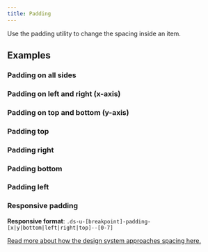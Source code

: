 ```yaml
---
title: Padding
---
```


Use the padding utility to change the spacing inside an item.

## Examples

### Padding on all sides

<SpacingUtilityExampleList baseUtilityName="padding" />

### Padding on left and right (x-axis)

<SpacingUtilityExampleList baseUtilityName="padding" qualifier="-x" />

### Padding on top and bottom (y-axis)

<SpacingUtilityExampleList baseUtilityName="padding" qualifier="-y" />

### Padding top

<SpacingUtilityExampleList baseUtilityName="padding" qualifier="-top" />

### Padding right

<SpacingUtilityExampleList baseUtilityName="padding" qualifier="-right" />

### Padding bottom

<SpacingUtilityExampleList baseUtilityName="padding" qualifier="-bottom" />

### Padding left

<SpacingUtilityExampleList baseUtilityName="padding" qualifier="-left" />

### Responsive padding

**Responsive format**: `.ds-u-[breakpoint]-padding-[x|y|bottom|left|right|top]--[0-7]`


<ResponsiveExample storyId="utilities-padding--padding" title="Responsive padding example" />

[Read more about how the design system approaches spacing here.](/foundation/spacing/)
